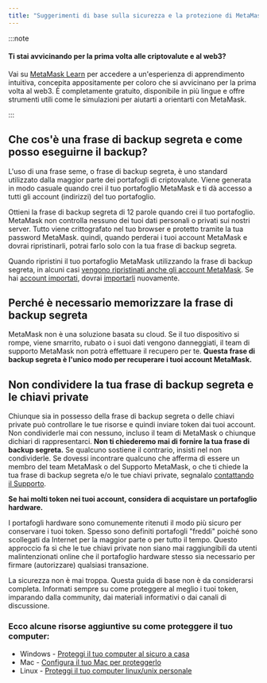 ```yaml
---
title: "Suggerimenti di base sulla sicurezza e la protezione di MetaMask"
---
```


:::note

#### Ti stai avvicinando per la prima volta alle criptovalute e al web3?

Vai su [MetaMask Learn](https://learn.metamask.io/) per accedere a un'esperienza di apprendimento intuitiva, concepita appositamente per coloro che si avvicinano per la prima volta al web3. È completamente gratuito, disponibile in più lingue e offre strumenti utili come le simulazioni per aiutarti a orientarti con MetaMask.

:::

## Che cos'è una frase di backup segreta e come posso eseguirne il backup?

L'uso di una frase seme, o frase di backup segreta, è uno standard utilizzato dalla maggior parte dei portafogli di criptovalute. Viene generata in modo casuale quando crei il tuo portafoglio MetaMask e ti dà accesso a tutti gli account (indirizzi) del tuo portafoglio.

Ottieni la frase di backup segreta di 12 parole quando crei il tuo portafoglio. MetaMask non controlla nessuno dei tuoi dati personali o privati sui nostri server. Tutto viene crittografato nel tuo browser e protetto tramite la tua password MetaMask. quindi, quando perderai i tuoi account MetaMask e dovrai ripristinarli, potrai farlo solo con la tua frase di backup segreta.

Quando ripristini il tuo portafoglio MetaMask utilizzando la frase di backup segreta, in alcuni casi [vengono ripristinati anche gli account MetaMask](https://metamask.zendesk.com/hc/en-us/articles/360015489271). Se hai [account importati](https://metamask.zendesk.com/hc/en-us/articles/360015289932-What-are-imported-accounts-), dovrai [importarli](https://metamask.zendesk.com/hc/en-us/articles/360015489331) nuovamente.

## Perché è necessario memorizzare la frase di backup segreta

MetaMask non è una soluzione basata su cloud. Se il tuo dispositivo si rompe, viene smarrito, rubato o i suoi dati vengono danneggiati, il team di supporto MetaMask non potrà effettuare il recupero per te. **Questa frase di backup segreta è l'unico modo per recuperare i tuoi account MetaMask.**

## Non condividere la tua frase di backup segreta e le chiavi private

Chiunque sia in possesso della frase di backup segreta o delle chiavi private può controllare le tue risorse e quindi inviare token dai tuoi account. Non condividerle mai con nessuno, incluso il team di MetaMask o chiunque dichiari di rappresentarci. **Non ti chiederemo mai di fornire la tua frase di backup segreta.** Se qualcuno sostiene il contrario, insisti nel non condividerle. Se dovessi incontrare qualcuno che afferma di essere un membro del team MetaMask o del Supporto MetaMask, o che ti chiede la tua frase di backup segreta e/o le tue chiavi private, segnalalo [contattando il Supporto](https://metamask.zendesk.com/hc/en-us/articles/360058969391).

**Se hai molti token nei tuoi account, considera di acquistare un portafoglio hardware.**

I portafogli hardware sono comunemente ritenuti il modo più sicuro per conservare i tuoi token. Spesso sono definiti portafogli "freddi" poiché sono scollegati da Internet per la maggior parte o per tutto il tempo. Questo approccio fa sì che le tue chiavi private non siano mai raggiungibili da utenti malintenzionati online che il portafoglio hardware stesso sia necessario per firmare (autorizzare) qualsiasi transazione.

La sicurezza non è mai troppa. Questa guida di base non è da considerarsi completa. Informati sempre su come proteggere al meglio i tuoi token, imparando dalla community, dai materiali informativi o dai canali di discussione.

### Ecco alcune risorse aggiuntive su come proteggere il tuo computer:

- Windows - [Proteggi il tuo computer al sicuro a casa](https://support.microsoft.com/en-us/windows/keep-your-computer-secure-at-home-c348f24f-a4f0-de5d-9e4a-e0fc156ab221)
- Mac - [Configura il tuo Mac per proteggerlo](https://support.apple.com/en-in/guide/mac-help/flvlt003/mac)
- Linux - [Proteggi il tuo computer linux/unix personale](https://safecomputing.umich.edu/protect-yourself/secure-your-devices/personal-computer/linuxunix)
